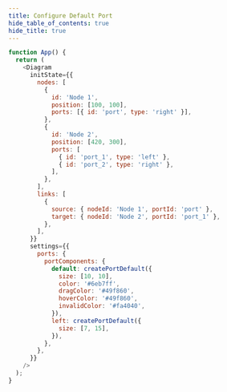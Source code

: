 ```yaml
---
title: Configure Default Port
hide_table_of_contents: true
hide_title: true
---
```


```js live
function App() {
  return (
    <Diagram
      initState={{
        nodes: [
          {
            id: 'Node 1',
            position: [100, 100],
            ports: [{ id: 'port', type: 'right' }],
          },
          {
            id: 'Node 2',
            position: [420, 300],
            ports: [
              { id: 'port_1', type: 'left' },
              { id: 'port_2', type: 'right' },
            ],
          },
        ],
        links: [
          {
            source: { nodeId: 'Node 1', portId: 'port' },
            target: { nodeId: 'Node 2', portId: 'port_1' },
          },
        ],
      }}
      settings={{
        ports: {
          portComponents: {
            default: createPortDefault({
              size: [10, 10],
              color: '#6eb7ff',
              dragColor: '#49f860',
              hoverColor: '#49f860',
              invalidColor: '#fa4040',
            }),
            left: createPortDefault({
              size: [7, 15],
            }),
          },
        },
      }}
    />
  );
}
```
